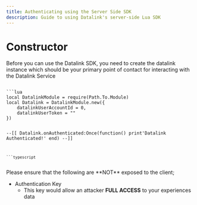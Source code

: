 ---
title: Authenticating using the Server Side SDK
description: Guide to using Datalink's server-side Lua SDK
---


# Constructor
Before you can use the Datalink SDK, you need to create the datalink instance which should be your primary point of contact for interacting with the Datalink Service

<Code>
```lua
local DatalinkModule = require(Path.To.Module)
local Datalink = DatalinkModule.new({
	datalinkUserAccountId = 0,
	datalinkUserToken = ""
})

--[[
Datalink.onAuthenticated:Once(function()
	print'Datalink Authenticated!'
end)
--]]

```
```typescript

```
</Code>

<Callout type="error" emoji="">
  Please ensure that the following are **NOT** exposed to the client;

  - Authentication Key
    - This key would allow an attacker **FULL ACCESS** to your experiences data
</Callout>